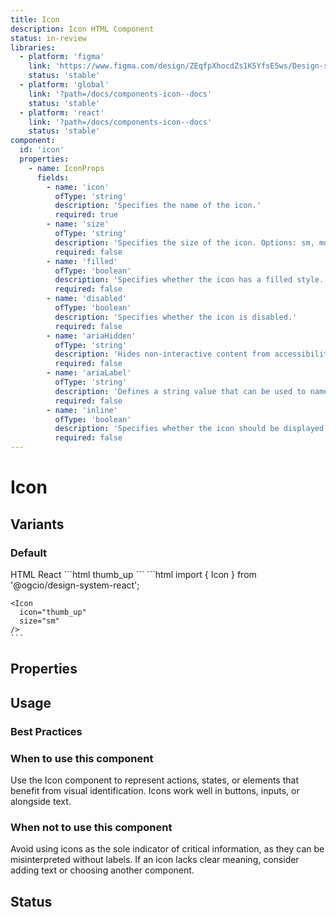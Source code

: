 ```yaml
---
title: Icon
description: Icon HTML Component
status: in-review
libraries:
  - platform: 'figma'
    link: 'https://www.figma.com/design/ZEqfpXhocdZs1K5YfsE5ws/Design-system?node-id=3166-3067&t=Re0xIRAmWNDNItHY-4'
    status: 'stable'
  - platform: 'global'
    link: '?path=/docs/components-icon--docs'
    status: 'stable'
  - platform: 'react'
    link: '?path=/docs/components-icon--docs'
    status: 'stable'
component:
  id: 'icon'
  properties:
    - name: IconProps
      fields:
        - name: 'icon'
          ofType: 'string'
          description: 'Specifies the name of the icon.'
          required: true
        - name: 'size'
          ofType: 'string'
          description: 'Specifies the size of the icon. Options: sm, md, lg, xl.'
          required: false
        - name: 'filled'
          ofType: 'boolean'
          description: 'Specifies whether the icon has a filled style.'
          required: false
        - name: 'disabled'
          ofType: 'boolean'
          description: 'Specifies whether the icon is disabled.'
          required: false
        - name: 'ariaHidden'
          ofType: 'string'
          description: 'Hides non-interactive content from accessibility tools.'
          required: false
        - name: 'ariaLabel'
          ofType: 'string'
          description: 'Defines a string value that can be used to name an element for accessibility purposes.'
          required: false
        - name: 'inline'
          ofType: 'boolean'
          description: 'Specifies whether the icon should be displayed as inline.'
          required: false
---
```


# Icon

## Variants

### Default

<ComponentContainer>
  <Icon icon="thumb_up" size="sm" />
  <Icon icon="thumb_up" size="md" />
  <Icon icon="thumb_up" size="lg" />
  <Icon icon="thumb_up" size="xl" />
</ComponentContainer>

<Tabs id="tab1">
  <TabList>
    <TabItem value="tab11">HTML</TabItem>
    <TabItem value="tab13">React</TabItem>
  </TabList>
  <TabPanel value="tab11">
  ```html
    <span
      role="presentation"
      class="
        material-symbols-outlined
        gi-block
        gi-text-[16px]
      ">
      thumb_up
    </span>
  ```
  </TabPanel>
  <TabPanel value="tab13">
    ```html
    import { Icon } from '@ogcio/design-system-react';

    <Icon
      icon="thumb_up"
      size="sm"
    />
    ```

  </TabPanel>
</Tabs>

## Properties

<ComponentPropertiesTable componentId="icon" />

## Usage

### Best Practices

### When to use this component

Use the Icon component to represent actions, states, or elements that benefit from visual identification. Icons work well in buttons, inputs, or alongside text.

### When not to use this component

Avoid using icons as the sole indicator of critical information, as they can be misinterpreted without labels. If an icon lacks clear meaning, consider adding text or choosing another component.

## Status

<ComponentStatusBlock componentId="icon" />
